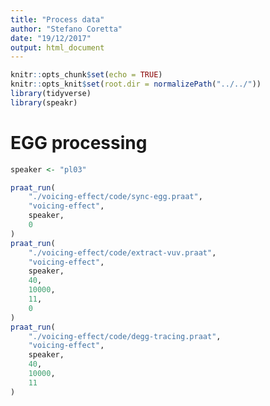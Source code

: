 ```yaml
---
title: "Process data"
author: "Stefano Coretta"
date: "19/12/2017"
output: html_document
---
```


```r
knitr::opts_chunk$set(echo = TRUE)
knitr::opts_knit$set(root.dir = normalizePath("../../"))
library(tidyverse)
library(speakr)
```

# EGG processing

```r
speaker <- "pl03"

praat_run(
    "./voicing-effect/code/sync-egg.praat",
    "voicing-effect",
    speaker,
    0
)
praat_run(
    "./voicing-effect/code/extract-vuv.praat",
    "voicing-effect",
    speaker,
    40,
    10000,
    11,
    0
)
praat_run(
    "./voicing-effect/code/degg-tracing.praat",
    "voicing-effect",
    speaker,
    40,
    10000,
    11
)
```

